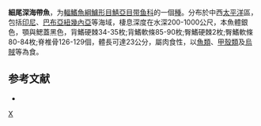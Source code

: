 {{Speciesbox 
| taxon = Benthodesmus neglectus
| status = NE
| authority = [[Parin|Parin]], 1976
| synonyms = 
}}

'''細尾深海帶魚'''，为[[輻鰭魚綱|輻鰭魚綱]][[鱸形目|鱸形目]][[鯖亞目|鯖亞目]][[带鱼科|带鱼科]]的一個[[種|種]]。分布於中西[[太平洋|太平洋]]區，包括[[印尼|印尼]]、[[巴布亞紐幾內亞|巴布亞紐幾內亞]]等海域，棲息深度在水深200-1000公尺，本魚體銀色，顎與鰓蓋黑色，背鰭硬棘34-35枚;背鰭軟條85-90枚;臀鰭硬棘2枚;臀鰭軟條80-84枚;脊椎骨126-129個，體長可達23公分，屬肉食性，以[[魚類|魚類]]、[[甲殼類|甲殼類]]及[[烏賊|烏賊]]等為食。

== 参考文献 ==
*{{FishBase_species|genus=Benthodesmus|species=neglectus|year=2012|month=7}}
{{Wikispecies|Benthodesmus neglectus }}
{{Taxonbar|from=Q2269274}}

[[Category:深海帶魚属|X]]


{{鱸形目小作品}}
